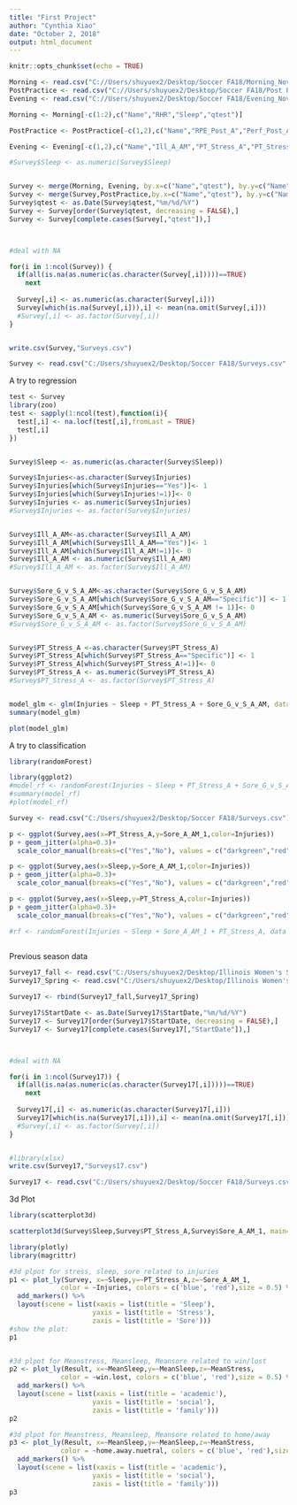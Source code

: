 ---
title: "First Project"
author: "Cynthia Xiao"
date: "October 2, 2018"
output: html_document
---

```{r setup, include=FALSE}
knitr::opts_chunk$set(echo = TRUE)
```

```{r Data Management}

Morning <- read.csv("C://Users/shuyuex2/Desktop/Soccer FA18/Morning_November 6, 2018_12.43.csv", header = T)
PostPractice <- read.csv("C://Users/shuyuex2/Desktop/Soccer FA18/Post Practice_November 6, 2018_12.44.csv", header = T)
Evening <- read.csv("C://Users/shuyuex2/Desktop/Soccer FA18/Evening_November 6, 2018_12.44.csv", header = T)

Morning <- Morning[-c(1:2),c("Name","RHR","Sleep","qtest")]

PostPractice <- PostPractice[-c(1,2),c("Name","RPE_Post_A","Perf_Post_A","WTL_1","WTL_2","WTL_3","Injuries","Phys_Read_Pre_G","Ment_Read_Pre_g","qtest")]

Evening <- Evening[-c(1,2),c("Name","Ill_A_AM","PT_Stress_A","PT_Stress_Rank_A_1","PT_Stress_Rank_A_2","PT_Stress_Rank_A_3","PT_Stress_Rank_A_4","Sore_A_AM_1","Sore_G_v_S_A_AM","qtest")]

#Survey$Sleep <- as.numeric(Survey$Sleep)


Survey <- merge(Morning, Evening, by.x=c("Name","qtest"), by.y=c("Name","qtest"))
Survey <- merge(Survey,PostPractice,by.x=c("Name","qtest"), by.y=c("Name","qtest"))
Survey$qtest <- as.Date(Survey$qtest,"%m/%d/%Y")
Survey <- Survey[order(Survey$qtest, decreasing = FALSE),]
Survey <- Survey[complete.cases(Survey[,"qtest"]),]



#deal with NA

for(i in 1:ncol(Survey)) {
  if(all(is.na(as.numeric(as.character(Survey[,i]))))==TRUE)
    next
  
  Survey[,i] <- as.numeric(as.character(Survey[,i]))
  Survey[which(is.na(Survey[,i])),i] <- mean(na.omit(Survey[,i]))
  #Survey[,i] <- as.factor(Survey[,i])
}


write.csv(Survey,"Surveys.csv")

Survey <- read.csv("C:/Users/shuyuex2/Desktop/Soccer FA18/Surveys.csv", header = T)
```

A try to regression
```{r test}
test <- Survey
library(zoo)
test <- sapply(1:ncol(test),function(i){
  test[,i] <- na.locf(test[,i],fromLast = TRUE)
  test[,i]
})


Survey$Sleep <- as.numeric(as.character(Survey$Sleep))

Survey$Injuries<-as.character(Survey$Injuries)
Survey$Injuries[which(Survey$Injuries=="Yes")]<- 1
Survey$Injuries[which(Survey$Injuries!=1)]<- 0
Survey$Injuries <- as.numeric(Survey$Injuries)
#Survey$Injuries <- as.factor(Survey$Injuries)


Survey$Ill_A_AM<-as.character(Survey$Ill_A_AM)
Survey$Ill_A_AM[which(Survey$Ill_A_AM=="Yes")]<- 1
Survey$Ill_A_AM[which(Survey$Ill_A_AM!=1)]<- 0
Survey$Ill_A_AM <- as.numeric(Survey$Ill_A_AM)
#Survey$Ill_A_AM <- as.factor(Survey$Ill_A_AM)


Survey$Sore_G_v_S_A_AM<-as.character(Survey$Sore_G_v_S_A_AM)
Survey$Sore_G_v_S_A_AM[which(Survey$Sore_G_v_S_A_AM=="Specific")] <- 1
Survey$Sore_G_v_S_A_AM[which(Survey$Sore_G_v_S_A_AM != 1)]<- 0
Survey$Sore_G_v_S_A_AM <- as.numeric(Survey$Sore_G_v_S_A_AM)
#Survey$Sore_G_v_S_A_AM <- as.factor(Survey$Sore_G_v_S_A_AM)


Survey$PT_Stress_A <-as.character(Survey$PT_Stress_A)
Survey$PT_Stress_A[which(Survey$PT_Stress_A=="Specific")] <- 1
Survey$PT_Stress_A[which(Survey$PT_Stress_A!=1)]<- 0
Survey$PT_Stress_A <- as.numeric(Survey$PT_Stress_A)
#Survey$PT_Stress_A <- as.factor(Survey$PT_Stress_A)


model_glm <- glm(Injuries ~ Sleep + PT_Stress_A + Sore_G_v_S_A_AM, data = Survey, family = "binomial")
summary(model_glm)

plot(model_glm)
```

A try to classification
```{r classification}

library(randomForest)

library(ggplot2)
#model_rf <- randomForest(Injuries ~ Sleep + PT_Stress_A + Sore_G_v_S_A_AM, data = Survey)
#summary(model_rf)
#plot(model_rf)

Survey <- read.csv("C:/Users/shuyuex2/Desktop/Soccer FA18/Surveys.csv")

p <- ggplot(Survey,aes(x=PT_Stress_A,y=Sore_A_AM_1,color=Injuries))
p + geom_jitter(alpha=0.3)+
  scale_color_manual(breaks=c("Yes","No"), values = c("darkgreen","red"))

p <- ggplot(Survey,aes(x=Sleep,y=Sore_A_AM_1,color=Injuries))
p + geom_jitter(alpha=0.3)+
  scale_color_manual(breaks=c("Yes","No"), values = c("darkgreen","red"))

p <- ggplot(Survey,aes(x=Sleep,y=PT_Stress_A,color=Injuries))
p + geom_jitter(alpha=0.3)+
  scale_color_manual(breaks=c("Yes","No"), values = c("darkgreen","red"))

#rf <- randomForest(Injuries ~ Sleep + Sore_A_AM_1 + PT_Stress_A, data = Survey)
            
```






Previous season data
```{r 2017 season}
Survey17_fall <- read.csv("C:/Users/shuyuex2/Desktop/Illinois Women's Soccer FA17 - Athlete Only_October 23, 2018_13.17.csv", header = T)[-c(1:2),c("StartDate","Name_A","HrSleep_A_AM_1","Sore_A_AM_1","PT_Stress_A","PT_Stress_Rank_A_1","PT_Stress_Rank_A_2",	"PT_Stress_Rank_A_3",	"PT_Stress_Rank_A_4")]
Survey17_Spring <- read.csv("C:/Users/shuyuex2/Desktop/Illinois Women's Soccer SP18 - Athlete Survey_October 23, 2018_13.19.csv", header = T)[-c(1:2),c("StartDate","Name_A","HrSleep_A_AM_1","Sore_A_AM_1","PT_Stress_A","PT_Stress_Rank_A_1","PT_Stress_Rank_A_2",	"PT_Stress_Rank_A_3",	"PT_Stress_Rank_A_4")]

Survey17 <- rbind(Survey17_fall,Survey17_Spring)

Survey17$StartDate <- as.Date(Survey17$StartDate,"%m/%d/%Y")
Survey17 <- Survey17[order(Survey17$StartDate, decreasing = FALSE),]
Survey17 <- Survey17[complete.cases(Survey17[,"StartDate"]),]



#deal with NA

for(i in 1:ncol(Survey17)) {
  if(all(is.na(as.numeric(as.character(Survey17[,i]))))==TRUE)
    next
  
  Survey17[,i] <- as.numeric(as.character(Survey17[,i]))
  Survey17[which(is.na(Survey17[,i])),i] <- mean(na.omit(Survey17[,i]))
  #Survey[,i] <- as.factor(Survey[,i])
}


#library(xlsx)
write.csv(Survey17,"Surveys17.csv")

Survey17 <- read.csv("C:/Users/shuyuex2/Desktop/Soccer FA18/Surveys.csv", header = T)


```



3d Plot
```{r 3d plot}

library(scatterplot3d)

scatterplot3d(Survey$Sleep,Survey$PT_Stress_A,Survey$Sore_A_AM_1, main="3D Scatterplot")

library(plotly)
library(magrittr)

#3d plpot for stress, sleep, sore related to injuries
p1 <- plot_ly(Survey, x=~Sleep,y=~PT_Stress_A,z=~Sore_A_AM_1, 
             color = ~Injuries, colors = c('blue', 'red'),size = 0.5) %>%
  add_markers() %>%
  layout(scene = list(xaxis = list(title = 'Sleep'),
                     yaxis = list(title = 'Stress'),
                     zaxis = list(title = 'Sore')))
#show the plot:
p1


#3d plpot for Meanstress, Meansleep, Meansore related to win/lost
p2 <- plot_ly(Result, x=~MeanSleep,y=~MeanSleep,z=~MeanStress, 
             color = ~win.lost, colors = c('blue', 'red'),size = 0.5) %>%
  add_markers() %>%
  layout(scene = list(xaxis = list(title = 'academic'),
                     yaxis = list(title = 'social'),
                     zaxis = list(title = 'family')))
p2

#3d plpot for Meanstress, Meansleep, Meansore related to home/away
p3 <- plot_ly(Result, x=~MeanSleep,y=~MeanSleep,z=~MeanStress, 
             color = ~home.away.nuetral, colors = c('blue', 'red'),size = 0.5) %>%
  add_markers() %>%
  layout(scene = list(xaxis = list(title = 'academic'),
                     yaxis = list(title = 'social'),
                     zaxis = list(title = 'family')))
p3

```